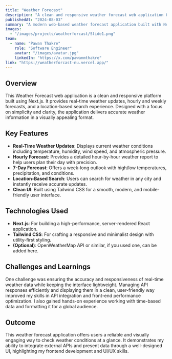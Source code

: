 ```yaml
---
title: "Weather Forecast"
description: "A clean and responsive weather forecast web application built with Next.js and Tailwind CSS."
publishedAt: "2024-08-03"
summary: "A modern web-based weather forecast application built with Next.js and Tailwind CSS."
images: 
  - "/images/projects/weatherforcast/Slide1.png"
team:
  - name: "Pawan Thakre"
    role: "Software Engineer"
    avatar: "/images/avatar.jpg"
    linkedIn: "https://x.com/pawanmthakre"
link: "https://weatherforcast-nu.vercel.app/"
---
```


## Overview

This Weather Forecast web application is a clean and responsive platform built using Next.js. It provides real-time weather updates, hourly and weekly forecasts, and a location-based search experience. Designed with a focus on simplicity and clarity, the application delivers accurate weather information in a visually appealing format.

## Key Features

- **Real-Time Weather Updates**: Displays current weather conditions including temperature, humidity, wind speed, and atmospheric pressure.
- **Hourly Forecast**: Provides a detailed hour-by-hour weather report to help users plan their day with precision.
- **7-Day Forecast**: Offers a week-long outlook with high/low temperatures, precipitation, and conditions.
- **Location-Based Search**: Users can search for weather in any city and instantly receive accurate updates.
- **Clean UI**: Built using Tailwind CSS for a smooth, modern, and mobile-friendly user interface.

## Technologies Used

- **Next.js**: For building a high-performance, server-rendered React application.
- **Tailwind CSS**: For crafting a responsive and minimalist design with utility-first styling.
- **(Optional)**: OpenWeatherMap API or similar, if you used one, can be added here.

## Challenges and Learnings

One challenge was ensuring the accuracy and responsiveness of real-time weather data while keeping the interface lightweight. Managing API responses efficiently and displaying them in a clean, user-friendly way improved my skills in API integration and front-end performance optimization. I also gained hands-on experience working with time-based data and formatting it for a global audience.

## Outcome

This weather forecast application offers users a reliable and visually engaging way to check weather conditions at a glance. It demonstrates my ability to integrate external APIs and present data through a well-designed UI, highlighting my frontend development and UI/UX skills.


